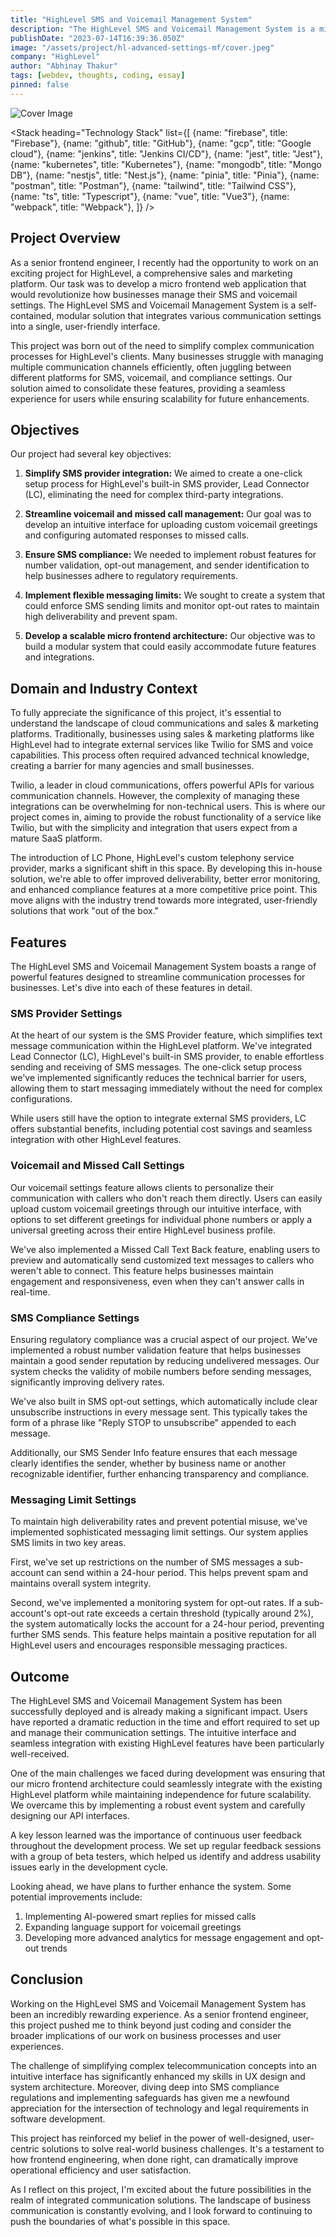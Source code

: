 ```yaml
---
title: "HighLevel SMS and Voicemail Management System"
description: "The HighLevel SMS and Voicemail Management System is a micro frontend web application designed to streamline communication settings for businesses. It integrates SMS provider configuration, voicemail and missed call handling, compliance settings, and messaging limits into a single, user-friendly interface."
publishDate: "2023-07-14T16:39:36.050Z"
image: "/assets/project/hl-advanced-settings-mf/cover.jpeg"
company: "HighLevel"
author: "Abhinay Thakur"
tags: [webdev, thoughts, coding, essay]
pinned: false
---
```


![Cover Image](/assets/project/hl-advanced-settings-mf/cover.jpeg)

<Stack 
  heading="Technology Stack"
  list={[
    {name: "firebase", title: "Firebase"},
    {name: "github", title: "GitHub"},
    {name: "gcp", title: "Google cloud"},
    {name: "jenkins", title: "Jenkins CI/CD"},
    {name: "jest", title: "Jest"},
    {name: "kubernetes", title: "Kubernetes"},
    {name: "mongodb", title: "Mongo DB"},
    {name: "nestjs", title: "Nest.js"},
    {name: "pinia", title: "Pinia"},
    {name: "postman", title: "Postman"},
    {name: "tailwind", title: "Tailwind CSS"},
    {name: "ts", title: "Typescript"},
    {name: "vue", title: "Vue3"},
    {name: "webpack", title: "Webpack"},
  ]}
/>

## Project Overview

As a senior frontend engineer, I recently had the opportunity to work on an exciting project for HighLevel, a comprehensive sales and marketing platform. Our task was to develop a micro frontend web application that would revolutionize how businesses manage their SMS and voicemail settings. The HighLevel SMS and Voicemail Management System is a self-contained, modular solution that integrates various communication settings into a single, user-friendly interface.

This project was born out of the need to simplify complex communication processes for HighLevel's clients. Many businesses struggle with managing multiple communication channels efficiently, often juggling between different platforms for SMS, voicemail, and compliance settings. Our solution aimed to consolidate these features, providing a seamless experience for users while ensuring scalability for future enhancements.

## Objectives

Our project had several key objectives:

1. **Simplify SMS provider integration:** We aimed to create a one-click setup process for HighLevel's built-in SMS provider, Lead Connector (LC), eliminating the need for complex third-party integrations.

2. **Streamline voicemail and missed call management:** Our goal was to develop an intuitive interface for uploading custom voicemail greetings and configuring automated responses to missed calls.

3. **Ensure SMS compliance:** We needed to implement robust features for number validation, opt-out management, and sender identification to help businesses adhere to regulatory requirements.

4. **Implement flexible messaging limits:** We sought to create a system that could enforce SMS sending limits and monitor opt-out rates to maintain high deliverability and prevent spam.

5. **Develop a scalable micro frontend architecture:** Our objective was to build a modular system that could easily accommodate future features and integrations.

## Domain and Industry Context

To fully appreciate the significance of this project, it's essential to understand the landscape of cloud communications and sales & marketing platforms. Traditionally, businesses using sales & marketing platforms like HighLevel had to integrate external services like Twilio for SMS and voice capabilities. This process often required advanced technical knowledge, creating a barrier for many agencies and small businesses.

Twilio, a leader in cloud communications, offers powerful APIs for various communication channels. However, the complexity of managing these integrations can be overwhelming for non-technical users. This is where our project comes in, aiming to provide the robust functionality of a service like Twilio, but with the simplicity and integration that users expect from a mature SaaS platform.

The introduction of LC Phone, HighLevel's custom telephony service provider, marks a significant shift in this space. By developing this in-house solution, we're able to offer improved deliverability, better error monitoring, and enhanced compliance features at a more competitive price point. This move aligns with the industry trend towards more integrated, user-friendly solutions that work "out of the box."

## Features

The HighLevel SMS and Voicemail Management System boasts a range of powerful features designed to streamline communication processes for businesses. Let's dive into each of these features in detail.

### SMS Provider Settings

At the heart of our system is the SMS Provider feature, which simplifies text message communication within the HighLevel platform. We've integrated Lead Connector (LC), HighLevel's built-in SMS provider, to enable effortless sending and receiving of SMS messages. The one-click setup process we've implemented significantly reduces the technical barrier for users, allowing them to start messaging immediately without the need for complex configurations. 

While users still have the option to integrate external SMS providers, LC offers substantial benefits, including potential cost savings and seamless integration with other HighLevel features.

<LightBoxImage src="/assets/project/hl-advanced-settings-mf/ss1.png" alt="Screenshot" />

### Voicemail and Missed Call Settings

Our voicemail settings feature allows clients to personalize their communication with callers who don't reach them directly. Users can easily upload custom voicemail greetings through our intuitive interface, with options to set different greetings for individual phone numbers or apply a universal greeting across their entire HighLevel business profile. 

We've also implemented a Missed Call Text Back feature, enabling users to preview and automatically send customized text messages to callers who weren't able to connect. This feature helps businesses maintain engagement and responsiveness, even when they can't answer calls in real-time.

<LightBoxImage src="/assets/project/hl-advanced-settings-mf/ss2.png" alt="Screenshot" />
<LightBoxImage src="/assets/project/hl-advanced-settings-mf/ss3.png" alt="Screenshot" />

### SMS Compliance Settings

Ensuring regulatory compliance was a crucial aspect of our project. We've implemented a robust number validation feature that helps businesses maintain a good sender reputation by reducing undelivered messages. Our system checks the validity of mobile numbers before sending messages, significantly improving delivery rates. 

We've also built in SMS opt-out settings, which automatically include clear unsubscribe instructions in every message sent. This typically takes the form of a phrase like "Reply STOP to unsubscribe" appended to each message. 

Additionally, our SMS Sender Info feature ensures that each message clearly identifies the sender, whether by business name or another recognizable identifier, further enhancing transparency and compliance.

<LightBoxImage src="/assets/project/hl-advanced-settings-mf/ss4.png" alt="Screenshot" />
<LightBoxImage src="/assets/project/hl-advanced-settings-mf/ss5.png" alt="Screenshot" />
<LightBoxImage src="/assets/project/hl-advanced-settings-mf/ss6.png" alt="Screenshot" />

### Messaging Limit Settings

To maintain high deliverability rates and prevent potential misuse, we've implemented sophisticated messaging limit settings. Our system applies SMS limits in two key areas. 

First, we've set up restrictions on the number of SMS messages a sub-account can send within a 24-hour period. This helps prevent spam and maintains overall system integrity. 

Second, we've implemented a monitoring system for opt-out rates. If a sub-account's opt-out rate exceeds a certain threshold (typically around 2%), the system automatically locks the account for a 24-hour period, preventing further SMS sends. This feature helps maintain a positive reputation for all HighLevel users and encourages responsible messaging practices.

<LightBoxImage src="/assets/project/hl-advanced-settings-mf/ss7.png" alt="Screenshot" />
<LightBoxImage src="/assets/project/hl-advanced-settings-mf/ss8.png" alt="Screenshot" />

## Outcome

The HighLevel SMS and Voicemail Management System has been successfully deployed and is already making a significant impact. Users have reported a dramatic reduction in the time and effort required to set up and manage their communication settings. The intuitive interface and seamless integration with existing HighLevel features have been particularly well-received.

One of the main challenges we faced during development was ensuring that our micro frontend architecture could seamlessly integrate with the existing HighLevel platform while maintaining independence for future scalability. We overcame this by implementing a robust event system and carefully designing our API interfaces.

A key lesson learned was the importance of continuous user feedback throughout the development process. We set up regular feedback sessions with a group of beta testers, which helped us identify and address usability issues early in the development cycle.

Looking ahead, we have plans to further enhance the system. Some potential improvements include:

1. Implementing AI-powered smart replies for missed calls
2. Expanding language support for voicemail greetings
3. Developing more advanced analytics for message engagement and opt-out trends

## Conclusion

Working on the HighLevel SMS and Voicemail Management System has been an incredibly rewarding experience. As a senior frontend engineer, this project pushed me to think beyond just coding and consider the broader implications of our work on business processes and user experiences.

The challenge of simplifying complex telecommunication concepts into an intuitive interface has significantly enhanced my skills in UX design and system architecture. Moreover, diving deep into SMS compliance regulations and implementing safeguards has given me a newfound appreciation for the intersection of technology and legal requirements in software development.

This project has reinforced my belief in the power of well-designed, user-centric solutions to solve real-world business challenges. It's a testament to how frontend engineering, when done right, can dramatically improve operational efficiency and user satisfaction.

As I reflect on this project, I'm excited about the future possibilities in the realm of integrated communication solutions. The landscape of business communication is constantly evolving, and I look forward to continuing to push the boundaries of what's possible in this space.